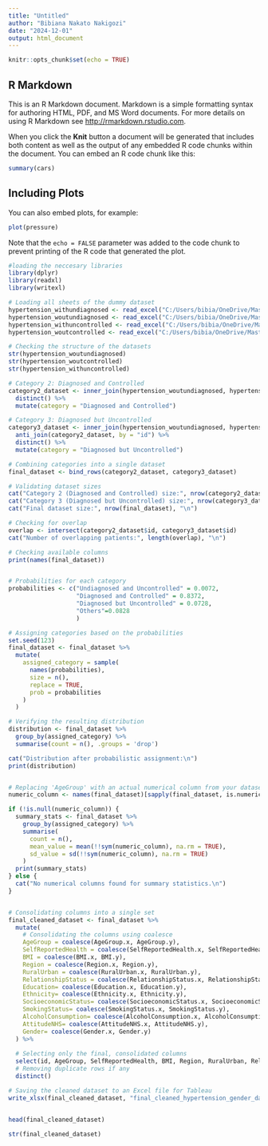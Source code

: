 ```yaml
---
title: "Untitled"
author: "Bibiana Nakato Nakigozi"
date: "2024-12-01"
output: html_document
---
```


```r
knitr::opts_chunk$set(echo = TRUE)
```

## R Markdown

This is an R Markdown document. Markdown is a simple formatting syntax for authoring HTML, PDF, and MS Word documents. For more details on using R Markdown see <http://rmarkdown.rstudio.com>.

When you click the **Knit** button a document will be generated that includes both content as well as the output of any embedded R code chunks within the document. You can embed an R code chunk like this:

```r
summary(cars)
```

## Including Plots

You can also embed plots, for example:

```r
plot(pressure)
```

Note that the `echo = FALSE` parameter was added to the code chunk to prevent printing of the R code that generated the plot.




```r
#loading the neccesary libraries 
library(dplyr)
library(readxl)
library(writexl)
```




```r
# Loading all sheets of the dummy dataset
hypertension_withundiagnosed <- read_excel("C:/Users/bibia/OneDrive/Masters Personal Project/separated_hypertension_data.xlsx", sheet = 1)
hypertension_woutundiagnosed <- read_excel("C:/Users/bibia/OneDrive/Masters Personal Project/separated_hypertension_data.xlsx", sheet = 2)
hypertension_withuncontrolled <- read_excel("C:/Users/bibia/OneDrive/Masters Personal Project/separated_hypertension_data.xlsx", sheet = 3)
hypertension_woutcontrolled <- read_excel("C:/Users/bibia/OneDrive/Masters Personal Project/separated_hypertension_data.xlsx", sheet = 4)

# Checking the structure of the datasets
str(hypertension_woutundiagnosed)
str(hypertension_woutcontrolled)
str(hypertension_withuncontrolled)

# Category 2: Diagnosed and Controlled
category2_dataset <- inner_join(hypertension_woutundiagnosed, hypertension_woutcontrolled, by = "id") %>%
  distinct() %>%
  mutate(category = "Diagnosed and Controlled")

# Category 3: Diagnosed but Uncontrolled
category3_dataset <- inner_join(hypertension_woutundiagnosed, hypertension_withuncontrolled, by = "id") %>%
  anti_join(category2_dataset, by = "id") %>%
  distinct() %>%
  mutate(category = "Diagnosed but Uncontrolled")

# Combining categories into a single dataset
final_dataset <- bind_rows(category2_dataset, category3_dataset)

# Validating dataset sizes
cat("Category 2 (Diagnosed and Controlled) size:", nrow(category2_dataset), "\n")
cat("Category 3 (Diagnosed but Uncontrolled) size:", nrow(category3_dataset), "\n")
cat("Final dataset size:", nrow(final_dataset), "\n")

# Checking for overlap
overlap <- intersect(category2_dataset$id, category3_dataset$id)
cat("Number of overlapping patients:", length(overlap), "\n")

# Checking available columns
print(names(final_dataset))


# Probabilities for each category
probabilities <- c("Undiagnosed and Uncontrolled" = 0.0072, 
                   "Diagnosed and Controlled" = 0.8372, 
                   "Diagnosed but Uncontrolled" = 0.0728,
                   "Others"=0.0828
                   )

# Assigning categories based on the probabilities
set.seed(123)  
final_dataset <- final_dataset %>%
  mutate(
    assigned_category = sample(
      names(probabilities), 
      size = n(), 
      replace = TRUE, 
      prob = probabilities
    )
  )

# Verifying the resulting distribution
distribution <- final_dataset %>%
  group_by(assigned_category) %>%
  summarise(count = n(), .groups = 'drop')

cat("Distribution after probabilistic assignment:\n")
print(distribution)


# Replacing 'AgeGroup' with an actual numerical column from your dataset
numeric_column <- names(final_dataset)[sapply(final_dataset, is.numeric)][1]

if (!is.null(numeric_column)) {
  summary_stats <- final_dataset %>%
    group_by(assigned_category) %>%
    summarise(
      count = n(),
      mean_value = mean(!!sym(numeric_column), na.rm = TRUE),
      sd_value = sd(!!sym(numeric_column), na.rm = TRUE)
    )
  print(summary_stats)
} else {
  cat("No numerical columns found for summary statistics.\n")
}


# Consolidating columns into a single set
final_cleaned_dataset <- final_dataset %>%
  mutate(
    # Consolidating the columns using coalesce
    AgeGroup = coalesce(AgeGroup.x, AgeGroup.y),
    SelfReportedHealth = coalesce(SelfReportedHealth.x, SelfReportedHealth.y),
    BMI = coalesce(BMI.x, BMI.y),
    Region = coalesce(Region.x, Region.y),
    RuralUrban = coalesce(RuralUrban.x, RuralUrban.y),
    RelationshipStatus = coalesce(RelationshipStatus.x, RelationshipStatus.y),
    Education= coalesce(Education.x, Education.y),
    Ethnicity= coalesce(Ethnicity.x, Ethnicity.y),
    SocioeconomicStatus= coalesce(SocioeconomicStatus.x, SocioeconomicStatus.y),
    SmokingStatus= coalesce(SmokingStatus.x, SmokingStatus.y),
    AlcoholConsumption= coalesce(AlcoholConsumption.x, AlcoholConsumption.y),
    AttitudeNHS= coalesce(AttitudeNHS.x, AttitudeNHS.y),
    Gender= coalesce(Gender.x, Gender.y)
  ) %>%
  
  # Selecting only the final, consolidated columns
  select(id, AgeGroup, SelfReportedHealth, BMI, Region, RuralUrban, RelationshipStatus, Education, Ethnicity, SocioeconomicStatus, SmokingStatus, AlcoholConsumption, AttitudeNHS, Gender, assigned_category) %>%
  # Removing duplicate rows if any
  distinct()

# Saving the cleaned dataset to an Excel file for Tableau
write_xlsx(final_cleaned_dataset, "final_cleaned_hypertension_gender_dataset.xlsx")


head(final_cleaned_dataset)

str(final_cleaned_dataset)
```

